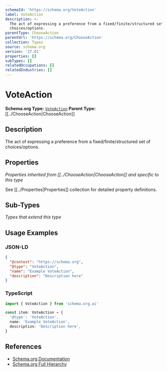 ```yaml
---
schemaId: 'https://schema.org/VoteAction'
label: VoteAction
description: >-
  The act of expressing a preference from a fixed/finite/structured set of
  choices/options.
parentType: ChooseAction
parentUrl: 'https://schema.org/ChooseAction'
collection: Types
source: schema.org
version: '27.01'
properties: []
subTypes: []
relatedOccupations: []
relatedIndustries: []
---
```

# VoteAction

**Schema.org Type:** [`VoteAction`](https://schema.org/VoteAction)
**Parent Type:** [[../ChooseAction|ChooseAction]]

## Description

The act of expressing a preference from a fixed/finite/structured set of choices/options.

## Properties

*Properties inherited from [[../ChooseAction|ChooseAction]] and specific to this type*

See [[../Properties|Properties]] collection for detailed property definitions.

## Sub-Types

*Types that extend this type*

## Usage Examples

### JSON-LD

```json
{
  "@context": "https://schema.org",
  "@type": "VoteAction",
  "name": "Example VoteAction",
  "description": "Description here"
}
```

### TypeScript

```typescript
import { VoteAction } from 'schema.org.ai'

const item: VoteAction = {
  '@type': 'VoteAction',
  name: 'Example VoteAction',
  description: 'Description here',
}
```

## References

- [Schema.org Documentation](https://schema.org/VoteAction)
- [Schema.org Full Hierarchy](https://schema.org/docs/full.html)
